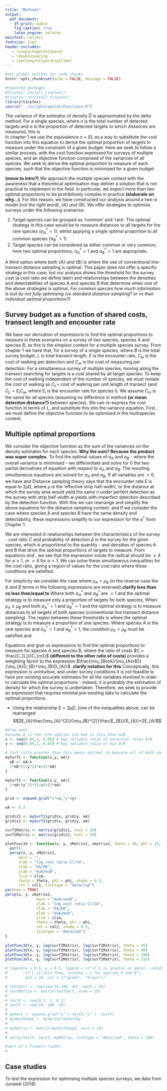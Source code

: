 ```yaml
---
title: "Methods"
output: 
  pdf_document:
    df_print: kable
    fig_caption: true
    latex_engine: xelatex
mainfont: Calibri 
fontsize: 11pt
header-includes:
   - \usepackage{setspace}
   - \doublespacing
   - \setlength{\parskip}{1em}
---
```


```r
#set global options for code chunks
knitr::opts_chunk$set(echo = FALSE, message = FALSE)

#required packages
#tinytex::install_tinytex()
#tinytex::reinstall_tinytex()
library(tinytex)
source("../scripts/optCalcFunctions.R") 

```

The variance of the estimator of density $\hat{D}$ is approximated by the delta method. For a single species, where $n$ is the total number of detected targets and $\alpha$ is the proportion of detected targets to which distances are measured, this is 
\begin{equation}
var(\hat{D}) = \hat{D}^{2}\left[\frac{1}{n}\left(1+\frac{1}{2\alpha}\right)\right] \notag.
\end{equation}  
In chapter 1 we use the equivalence $n=EL$ as a way to substitute the cost function into this equation to derive the optimal proportion of targets to measure under the constraint of a given budget.  Here we seek to follow a similar process, with the cost function expressed for surveys of multiple species, and an objective function comprised of the variances of all species.  We seek to derive the optimal proportion to measure of each species, such that the objective function is minimised for a given budget.

**(move to intro?)** We approach the multiple species context with the awareness that a theoretical optimisation may deliver a solution that is not practical to implement in the field.  In particular, we expect more than two optimal proportions to be prohibitively complex in practice **(elaborate on why...)**.  For this reason, we have constructed our analysis around a two-$\alpha$ *model* *(not the right word)*, \alpha_{A} and \alpha_{B}.  We offer strategies to optimise surveys under the following scenarios:

 1. Target species can be grouped as 'common' and 'rare'.  The optimal strategy in this case would be to measure distances to all targets for the rare species ($\alpha_{A}^{*}=1$), whilst applying a single optimal proportion to all common species ($\alpha_{B}^{*}<1$).  
 2. Target species can be considered as either common or very common; here two optimal proportions, $\alpha^{*}_{A}<1$ and $\alpha^{*}_{B}<1$ are appropriate. 

A third option where both \alpha_{A} and \alpha_{B} \ge 1 is where the use of conventional line-transect distance sampling is optimal. This paper does not offer a specific strategy in this case, but our analysis shows the threshold for the survey cost (a cost ratio we define later) and relationships between the densities and detectabilities of species A and species B that determine when one of the above strategies is optimal.  *For common species how much information is lost by not fully optimising (vs standard distance sampling? or vs their individual optimal proportions?)*

## Survey budget as a function of shared costs, transect length and encounter rate
 
We base our derivation of expressions to find the optimal proportions to measure in these scenarios on a survey of two species, species A and species B, as this is the simplest context for a multiple species survey. From chapter 1 we have that, for a survey of a single species, 
\begin{equation} B = LE(C_{w} + \alpha C_{m}) \notag, \end{equation} where $B$ is the total survey budget, $L$ is total transect length, $E$ is the encounter rate, $C_{w}$ is the cost of walking per detection and $C_{m}$ is the cost of measuring per detection. For a simultaneous survey of multiple species, moving along the transect searching for targets is a cost shared by all target species.  To keep the cost of walking independent of the number of species, we must restate the cost of walking as $C_{L}=$ cost of walking per unit length of transect (and $C_{L}=E_{i}C_{w}$, where $E_{i}$ is the encounter rate for species $i$).  We assume $C_{m}$ is the same for all species (assuming no difference in method **(or mean detection distance?)** between species). We can re-express the cost function in terms of $L$, \begin{equation} L = \frac{B}{C_{L} + E_{A} \alpha _{A}C_{m} + E_{B} \alpha _{B}C_{m}} \notag \end{equation} and substitute this into the variance equation.  First, we must define the objective function to be optimised in the multispecies context.  

## Multiple optimal proportions

We consider the objective function as the sum of the variances on the density estimates for each species: \begin{equation} \label{var}
var(\hat{D}_{A})+var(\hat{D}_{B})= \hat{D}_{A}^{2} \left(\frac{1}{LE_{A}}+ \frac{1}{2E_{A}\alpha_{A}}\right)+\hat{D}_{B}^{2} \left(\frac{1}{LE_{B}}+ \frac{1}{2E_{B}\alpha_{B}}\right). \end{equation}  **Why the sum? Because the product was super complex.**  To find the optimal values of $\alpha_{A}$ and $\alpha_{B}$ - where the overall variance is minimised - we differentiate and solve for $0$ the two partial derivatives of equation \eqref{var} with respect to $\alpha_{A}$ and $\alpha_{B}$.  The resulting simultaneous equations are solved for $\alpha_{A}$ and $\alpha_{B}$.  If all variables are $>0$, we have \begin{equation} \alpha^{*}_{A} = \frac{D_{A}\sqrt{\frac{C_{L}E_{B}}{C_{m}D_{B}^{2}E_{A}^{2}+C_{m}D_{A}^{2}E_{A}E_{B}}}}{\sqrt{2}} \notag \end{equation} 
and \begin{equation} \alpha^{*}_{B}=\frac{D_{B}\sqrt{\frac{C_{L}E_{A}}{C_{m}D_{A}^{2}E_{B}^{2}+C_{m}D_{B}^{2}E_{A}E_{B}}}}{\sqrt{2}} \notag. \end{equation} Distance sampling theory says that the encounter rate $E$ is equal to $2\mu D$, where $\mu$ is the 'effective strip half-width', or the distance at which the survey area would yield the same $n$ under perfect detection as the survey with strip half-width $w$ yields with imperfect detection described by the detection function. With this we can rearrange and simplify the above equations for the distance sampling context: 
\begin{equation} \label{alphaA}  \alpha_{A} =\frac{\sqrt{\frac{C_{L}}{C_{m}}\frac{\mu_{B}/\mu_{A}}{\mu_{A}D_{B}+\mu_{B}D_{A}}}}{2}  \end{equation} and \begin{equation} \label{alphaB} \alpha_{B} = \frac{\sqrt{\frac{C_{L}}{C_{m}}\frac{\mu_{A}/\mu_{B}}{\mu_{B}D_{A}+\mu_{A}D_{B}}}}{2}. \end{equation} If we consider the case where species A and species B have the same density and detectability, these expressions simplify to our expression for the $\alpha^{*}$ from Chapter 1.

We are interested in relationships between the characteristics of the survey  - cost ratio $C$ and probability of detection $\hat{p}$ in the survey for the given species, which is proportional to the quantity \mu - and densities of species A and B that drive the optimal proportions of targets to measure.  From equations \eqref{alphaA} and \eqref{alphaB}, we see that the expression inside the radical should be $\ge4$ for $\alpha\ge1$, or $<4$ for $\alpha<1$. We can solve these simultaneous inequalities for the cost ratio, giving a region of values for the cost ratio where these conditions are satisfied. 

For simplicity we consider the case where $\mu_{A}<\mu_{B}$ (in the reverse case the A and B terms in the following expressions are reversed).**clarify less than vs less than/equal to** Where both $\alpha^{*}_{A}$ and $\alpha^{*}_{B}$ are $<1$ and the optimal strategy is to measure only a proportion of targets for both species, \begin{equation} C<\frac{4\mu_{A}(\mu_{A}D_{B}+\mu_{B}D_{A})}{\mu_{B}}. \notag \end{equation} When $\mu_{A}\le\mu_{B}$ and \begin{equation} C\ge \frac{4\mu_{B}(\mu_{A}D_{B}+\mu_{B}D_{A})}{\mu_{A}} \notag\end{equation} both $\alpha^{*}_{A}=1$ and $\alpha^{*}_{B}=1$ and the optimal strategy is to measure distances to all targets of both species (conventional line transect distance sampling). The region between these thresholds is where the optimal strategy is to measure a proportion of one species: Where species A is the rare species and $\alpha^{*}_{A}= 1$ and $\alpha^{*}_{B}<1$, the condition $\mu_{A}<\mu_{B}$ must be satisfied and \begin{equation} \frac{4\mu_{A}(\mu_{A}D_{B}+\mu_{B}D_{A})}{\mu_{B}}\le C<\frac{4\mu_{B}(\mu_{B}D_{A}+\mu_{A}D_{B})}{\mu_{A}}. \notag \end{equation} 

Equations \eqref{alphaA} and \eqref{alphaB} give us expressions to find the optimal proportions to measure for species A and species B, where the ratio of costs $C = \frac{C_{L}}{C_{m}}$ **(different to the other ratio of costs)** provides a weighting factor to the expression $\frac{\mu_{BorA}/\mu_{AorB}}{\mu_{A}D_{B}+\mu_{B}D_{A}}$.  **clarify notation for this** Conceptually, this expression is unintuitive, and under survey conditions it is not feasible to have pre-existing accurate estimates for all the variables involved in order to calculate the optimal proportions - indeed, it is probably the estimation of density for which the survey is undertaken. Therefore, we seek to provide an expression that requires minimal pre-existing data to calculate the optimal proportions.

+ Using the relationship $E=2\mu D$, [one of the inequalities above,  can be rearranged $$2E_{A}\frac{\mu_{A}^{2}}{\mu_{B}^{2}}\frac{E_{B}}{E_{A}}+2E_{A}$$

   
```r
#draw axes
#assume A is the rare species and muA is less than muB
x <- seq(0.05,1, 0.05) # key variable ratio of encounter rates A/B
y <- seq(0.05,1, 0.05) # key variable ratio of mus A/B

# Cost ratio greater than this means optimal to measure all of both species
mySurf1 <- function(x,y, eA){
  eB <- eA/x
  2*eB*(1/y^2)*x+(2*eB)
}

mySurf2 <- function(x,y, eA){
  2*eA*(y^2)*(1/x)+(2*eA)
}

grid <- expand.grid("x"=x,"y"=y)

eA <- 0.2 

grid$z1 <- mySurf1(grid$x, grid$y, eA)
grid$z2 <- mySurf2(grid$x, grid$y, eA)

surf1Matrix <- matrix(grid$z1, ncol = 20)
surf2Matrix <- matrix(grid$z2, ncol = 20)

plotFunc3d <- function(x, y, zMatrix1, zmatrix2, theta = 30, phi = 15, col1 = "magenta", col2 = "cyan", zlim = c(-1, 7)){
  par()
  persp(x, y, zMatrix1, 
      main = "",
      zlab = "log cost ratio Cl/Cm", 
      xlab = "EA/EB", 
      ylab = "muA/muB", 
      zlim = zlim,
      theta = theta, phi = phi, shade = 0.5,
      col = col1, ticktype = "detailed")
par(new = TRUE)
persp(x, y, zmatrix2,
              main = "muA<=muB",
              zlab = "log cost ratio Cl/Cm",
              xlab = "EA/EB",
              ylab = "muA/muB",
              zlim = zlim,
              theta = theta, phi = phi,
              col = col2, shade = 0.5,
              ticktype = "detailed")
}
  
plotFunc3d(x, y, log(surf2Matrix), log(surf1Matrix), theta = 45)
plotFunc3d(x, y, log(surf2Matrix), log(surf1Matrix), theta = 90)
plotFunc3d(x, y, log(surf2Matrix), log(surf1Matrix), theta = 180)
plotFunc3d(x, y, log(surf2Matrix), log(surf1Matrix), theta = 315)

# legend(x = 0.5, y = 0.5, legend = c("if C is greater or equal, \nalpha = 1 for species A and B", 
#       "if C is less than, \nalpha < 1 for species A and B"),
#        pch = 16, col = c("green", "brown"))

# testVect <- rep(seq(10,100, 10), each = 10)
# testMatrix <- matrix(testVect, nrow = 10)
# 
# testX <- seq(0.1, 1, 0.1)
# testY <- seq(10, 100, 10)
# 
# myVect <- expand.grid("x" = testX,"y" =  testY)
# myVect$newZ <- myVect$x*myVect$y
# 
# myMatrix <- matrix(myVect$newZ, ncol = 10)
# 
# persp(testX, testY, myMatrix, ticktype = "detailed", theta = 180)

#sqrt of n flowers (size)
#
```
   

## Case studies 
 
To test the expression for optimising multiple species surveys, we data from Junaedi (2018)
